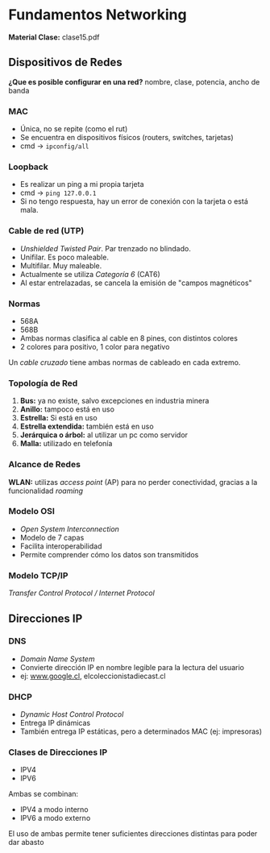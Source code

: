 
# Fundamentos Networking
**Material Clase:** <ExternalLink href="/inacap/ti3v13/docs/clase15.pdf">clase15.pdf</ExternalLink>

## Dispositivos de Redes
**¿Que es posible configurar en una red?** nombre, clase, potencia, ancho de banda

### MAC
- Única, no se repite (como el rut)
- Se encuentra en dispositivos físicos (routers, switches, tarjetas)
- cmd -> `ipconfig/all`

### Loopback
- Es realizar un ping a mi propia tarjeta
- cmd -> `ping 127.0.0.1`
- Si no tengo respuesta, hay un error de conexión con la tarjeta o está mala.

### Cable de red (UTP)
- *Unshielded Twisted Pair*. Par trenzado no blindado.
- Unifilar. Es poco maleable.
- Multifilar. Muy maleable.
- Actualmente se utiliza *Categoría 6* (CAT6)
- Al estar entrelazadas, se cancela la emisión de "campos magnéticos"

### Normas
- 568A
- 568B
- Ambas normas clasifica al cable en 8 pines, con distintos colores
- 2 colores para positivo, 1 color para negativo

Un *cable cruzado* tiene ambas normas de cableado en cada extremo.

### Topología de Red
1. **Bus:** ya no existe, salvo excepciones en industria minera 
2. **Anillo:** tampoco está en uso
3. **Estrella:** Si está en uso
4. **Estrella extendida:** también está en uso
5. **Jerárquica o árbol:** al utilizar un pc como servidor
6. **Malla:** utilizado en telefonía

### Alcance de Redes
**WLAN:** utilizas *access point* (AP) para no perder conectividad, gracias a la funcionalidad *roaming*


### Modelo OSI
- *Open System Interconnection*
- Modelo de 7 capas
- Facilita interoperabilidad
- Permite comprender cómo los datos son transmitidos

### Modelo TCP/IP
*Transfer Control Protocol / Internet Protocol*

## Direcciones IP

### DNS
- *Domain Name System*
- Convierte dirección IP en nombre legible para la lectura del usuario
- ej: www.google.cl, elcoleccionistadiecast.cl

### DHCP
- *Dynamic Host Control Protocol*
- Entrega IP dinámicas
- También entrega IP estáticas, pero a determinados MAC (ej: impresoras)

### Clases de Direcciones IP
- IPV4
- IPV6

Ambas se combinan:

- IPV4 a modo interno
- IPV6 a modo externo

El uso de ambas permite tener suficientes direcciones distintas para poder dar abasto

